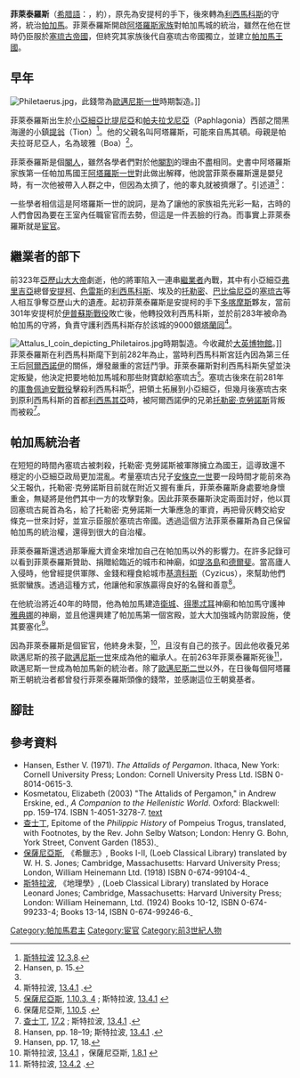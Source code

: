 {{Infobox Biography
| subject_name   = 菲萊泰羅斯
| image_name     = Philetaerus of Pergamon.jpg
| image_size     = 
| image_caption  = 菲萊泰羅斯的大理石像，原希臘作品已失，此為一世紀羅馬人拷貝的。今收藏於[[那不勒斯國立考古學博物館|那不勒斯國立考古學博物館]]（Naples National Archaeological Museum）.
| date_of_birth  = 前343年
| place_of_birth = [[小亞細亞|小亞細亞]][[黑海|黑海]]濱
| date_of_death  = 前263年
| place_of_death = [[帕加馬|帕加馬]]
| occupation     = 帕加馬統治者
}}

'''菲萊泰羅斯'''（[[希腊語|希腊語]]：{{polytonic|Φιλέταιρος}}，約{{bd|前343年||前263年|catIdx=A}}），原先為安提柯的手下，後來轉為[[利西馬科斯|利西馬科斯]]的守將，統治[[帕加馬|帕加馬]]。菲萊泰羅斯開啟[[阿塔羅斯王朝|阿塔羅斯家族]]對帕加馬城的統治，雖然在他在世時仍臣服於[[塞琉古帝國|塞琉古帝國]]，但終究其家族後代自塞琉古帝國獨立，並建立[[帕加馬王國|帕加馬王國]]。

== 早年 ==

[[File:Philetaerus.jpg|thumb]]，此錢幣為[[歐邁尼斯一世|歐邁尼斯一世]]時期製造。]]

菲萊泰羅斯出生於[[小亞細亞|小亞細亞]][[比提尼亞|比提尼亞]]和[[帕夫拉戈尼亞|帕夫拉戈尼亞]]（Paphlagonia）西部之間黑海邊的小鎮[[提翁|提翁]]（Tion）<ref>[[斯特拉波|斯特拉波]] [http://www.perseus.tufts.edu/cgi-bin/ptext?lookup=Strab.+12.3.8 12.3.8].</ref>。他的父親名叫阿塔羅斯，可能來自馬其頓。母親是帕夫拉哥尼亞人，名為玻雅（Boa）<ref>Hansen, p. 15.</ref>。

菲萊泰羅斯是個[[閹人|閹人]]，雖然各學者們對於他[[閹割|閹割]]的理由不盡相同。史書中阿塔羅斯家族第一任帕加馬國王[[阿塔羅斯一世|阿塔羅斯一世]]對此做出解釋，他說當菲萊泰羅斯還是嬰兒時，有一次他被帶入人群之中，但因為太擠了，他的睾丸就被擠爆了。引述道<ref name="13.4.1"/>：

{{Cquote|提翁的菲萊泰羅斯從小就是個閹人，這是因為有次保母帶著還是幼兒的他穿過某場葬禮，當時那個情況有很多人在那，他就被陷入人群當中，擠壓得又很厲害，結果他就喪失生殖能力了。不過雖然他是宦官，但他受過良好的教育，並且值得信賴。|斯特拉波 13.4.1 }}

一些學者相信這是阿塔羅斯一世的說詞，是為了讓他的家族祖先光彩一點，古時的人們會因為要在王室內任職宦官而去勢，但這是一件丟臉的行為。而事實上菲萊泰羅斯就是[[宦官|宦官]]。

== 繼業者的部下 ==
前323年[[亞歷山大大帝|亞歷山大大帝]]劇逝，他的將軍陷入一連串[[繼業者|繼業者]]內戰，其中有小亞細亞[[弗里吉亞|弗里吉亞]]總督[[安提柯一世|安提柯]]、[[色雷斯|色雷斯]]的[[利西馬科斯|利西馬科斯]]、埃及的[[托勒密一世|托勒密]]、[[巴比倫尼亞|巴比倫尼亞]]的[[塞琉古一世|塞琉古]]等人相互爭奪亞歷山大的遺產。起初菲萊泰羅斯是安提柯的手下[[多喀摩斯|多喀摩斯]]夥友，當前301年安提柯於[[伊普蘇斯戰役|伊普蘇斯戰役]]敗亡後，他轉投效利西馬科斯，並於前283年被命為帕加馬的守將，負責守護利西馬科斯存於該城的9000銀[[塔蘭同|塔蘭同]]<ref name="13.4.1">斯特拉波, [http://www.perseus.tufts.edu/cgi-bin/ptext?lookup=Strab.+13.4.1 13.4.1] {{Wayback|url=http://www.perseus.tufts.edu/cgi-bin/ptext?lookup=Strab.+13.4.1 |date=20080323025311 }}.</ref>。

[[File:Attalus_I_coin_depicting_Philetairos.jpg|thumb]]時期製造。今收藏於[[大英博物館|大英博物館]]。]]
菲萊泰羅斯在利西馬科斯麾下到前282年為止，當時利西馬科斯宮廷內因為第三任王后[[阿爾西諾伊二世|阿爾西諾伊]]的關係，爆發嚴重的宮廷鬥爭。菲萊泰羅斯對利西馬科斯失望並決定叛變，他決定把要地帕加馬城和那些財寶獻給塞琉古<ref>[[保薩尼亞斯_(地理學家)|保薩尼亞斯]], [http://www.perseus.tufts.edu/cgi-bin/ptext?lookup=Paus.+1.10.1 1.10.3, 4] {{Wayback|url=http://www.perseus.tufts.edu/cgi-bin/ptext?lookup=Paus.+1.10.1 |date=20190814142741 }}; 斯特拉波, [http://www.perseus.tufts.edu/cgi-bin/ptext?lookup=Strab.+13.4.1 13.4.1] {{Wayback|url=http://www.perseus.tufts.edu/cgi-bin/ptext?lookup=Strab.+13.4.1 |date=20080323025311 }}</ref>。塞琉古後來在前281年的[[庫魯佩迪安戰役|庫魯佩迪安戰役]]擊殺利西馬科斯<ref>保薩尼亞斯, [http://www.perseus.tufts.edu/cgi-bin/ptext?lookup=Paus.+1.10.1 1.10.5] {{Wayback|url=http://www.perseus.tufts.edu/cgi-bin/ptext?lookup=Paus.+1.10.1 |date=20190814142741 }}.</ref>，把領土拓展到小亞細亞，但幾月後塞琉古來到原利西馬科斯的首都[[利西馬其亞|利西馬其亞]]時，被阿爾西諾伊的兄弟[[托勒密·克勞諾斯|托勒密·克勞諾斯]]背叛而被殺<ref>[[查士丁_(歷史學家)|查士丁]], [http://www.forumromanum.org/literature/justin/english/trans17.html 17.2] {{Wayback|url=http://www.forumromanum.org/literature/justin/english/trans17.html |date=20120204044205 }}; 斯特拉波, [http://www.perseus.tufts.edu/cgi-bin/ptext?lookup=Strab.+13.4.1 13.4.1] {{Wayback|url=http://www.perseus.tufts.edu/cgi-bin/ptext?lookup=Strab.+13.4.1 |date=20080323025311 }}.</ref>。

== 帕加馬統治者 ==
在短短的時間內塞琉古被刺殺，托勒密·克勞諾斯被軍隊擁立為國王，這導致還不穩定的小亞細亞政局更加混亂。考量塞琉古兒子[[安條克一世|安條克一世]]要一段時間才能前來為父王報仇，托勒密·克勞諾斯目前就在附近又握有重兵，菲萊泰羅斯身處要地身懷重金，無疑將是他們其中一方的攻擊對象。因此菲萊泰羅斯決定兩面討好，他以買回塞琉古屍首為名，給了托勒密·克勞諾斯一大筆應急的軍資，再把骨灰轉交給安條克一世來討好，並宣示臣服於塞琉古帝國。透過這個方法菲萊泰羅斯為自己保留帕加馬的統治權，還得到很大的自治權。

菲萊泰羅斯還透過那筆龐大資金來增加自己在帕加馬以外的影響力。在許多記錄可以看到菲萊泰羅斯贊助、捐贈給臨近的城市和神廟，如[[提洛島|提洛島]]和[[德爾斐|德爾斐]]。當高廬人入侵時，他曾經提供軍隊、金錢和糧食給城市[[基濟科斯|基濟科斯]]（Cyzicus），來幫助他們抵禦蠻族。透過這種方式，他讓他和家族贏得良好的名聲和善意<ref>Hansen, pp. 18–19; 斯特拉波, [http://www.perseus.tufts.edu/cgi-bin/ptext?lookup=Strab.+13.4.1 13.4.1] {{Wayback|url=http://www.perseus.tufts.edu/cgi-bin/ptext?lookup=Strab.+13.4.1 |date=20080323025311 }}.</ref>。

在他統治將近40年的時間，他為帕加馬建造[[衛城|衛城]]、[[得墨忒耳|得墨忒耳]]神廟和帕加馬守護神[[雅典娜|雅典娜]]的神廟，並且他還興建了帕加馬第一個宮殿，並大大加強城內防禦設施，使其要塞化<ref>Hansen, pp. 17, 18.</ref>。

因為菲萊泰羅斯是個宦官，他終身未娶，<ref>斯特拉波, [http://www.perseus.tufts.edu/cgi-bin/ptext?lookup=Strab.+13.4.1 13.4.1] {{Wayback|url=http://www.perseus.tufts.edu/cgi-bin/ptext?lookup=Strab.+13.4.1 |date=20080323025311 }} ，保薩尼亞斯, [http://www.perseus.tufts.edu/cgi-bin/ptext?lookup=Paus.+1.8.1 1.8.1] {{Wayback|url=http://www.perseus.tufts.edu/cgi-bin/ptext?lookup=Paus.+1.8.1 |date=20190713082435 }}</ref>，且沒有自己的孩子。因此他收養兄弟歐邁尼斯的孩子[[歐邁尼斯一世|歐邁尼斯一世]]來成為他的繼承人。在前263年菲萊泰羅斯死後<ref>斯特拉波, [http://www.perseus.tufts.edu/cgi-bin/ptext?lookup=Strab.+13.4.2 13.4.2] {{Wayback|url=http://www.perseus.tufts.edu/cgi-bin/ptext?lookup=Strab.+13.4.2 |date=20081012111801 }}.</ref>，歐邁尼斯一世成為帕加馬新的統治者。除了[[歐邁尼斯二世|歐邁尼斯二世]]以外，在日後每個阿塔羅斯王朝統治者都曾發行菲萊泰羅斯頭像的錢幣，並感謝這位王朝奠基者。

== 腳註 ==
{{reflist}}

== 參考資料 ==
*Hansen, Esther V. (1971). ''The Attalids of Pergamon''. Ithaca, New York: Cornell University Press; London: Cornell University Press Ltd. ISBN 0-8014-0615-3.
*Kosmetatou, Elizabeth (2003) "The Attalids of Pergamon," in Andrew Erskine, ed., ''A Companion to the Hellenistic World''. Oxford: Blackwell: pp. 159–174. ISBN 1-4051-3278-7. [http://books.google.com/books?id=c1-SvffPjUUC&pg=PA159&dq=kosmetatou&ei=5n0sSPeUPIuOywSjx6XLAw&sig=1cqZNmNUIlpKQecTZeac2XRwn5M text] {{Wayback|url=http://books.google.com/books?id=c1-SvffPjUUC&pg=PA159&dq=kosmetatou&ei=5n0sSPeUPIuOywSjx6XLAw&sig=1cqZNmNUIlpKQecTZeac2XRwn5M |date=20111128061248 }}
*[[查士丁_(歷史學家)|查士丁]], Epitome of the ''Philippic History'' of Pompeius Trogus, translated, with Footnotes, by the Rev. John Selby Watson; London: Henry G. Bohn, York Street, Convent Garden (1853).[http://www.forumromanum.org/literature/justin/english/introduction.html   ] {{Wayback|url=http://www.forumromanum.org/literature/justin/english/introduction.html |date=20120204044145 }}
*[[保薩尼亞斯_(地理學家)|保薩尼亞斯]], 《希臘志》, Books I-II, (Loeb Classical Library) translated by W. H. S. Jones; Cambridge, Massachusetts: Harvard University Press; London, William Heinemann Ltd. (1918) ISBN 0-674-99104-4.[http://www.perseus.tufts.edu/cgi-bin/ptext?lookup=Paus.+1.1.1  ] {{Wayback|url=http://www.perseus.tufts.edu/cgi-bin/ptext?lookup=Paus.+1.1.1 |date=20081025070756 }}
*[[斯特拉波|斯特拉波]], 《地理學》, (Loeb Classical Library) translated by Horace Leonard Jones; Cambridge, Massachusetts: Harvard University Press; London: William Heinemann, Ltd. (1924)  Books 10-12, ISBN 0-674-99233-4; Books 13-14, ISBN 0-674-99246-6.[http://www.perseus.tufts.edu/cgi-bin/ptext?lookup=Strab.+toc  ] {{Wayback|url=http://www.perseus.tufts.edu/cgi-bin/ptext?lookup=Strab.+toc |date=20080509164417 }}

{{s-start}}
{{s-reg}}
{{succession box
 | before = —
 | title = [[阿塔羅斯王朝|帕加馬統治者]]
 | years = 前283年–前263年 
 | after = [[歐邁尼斯一世|歐邁尼斯一世]]
}}
{{s-end}}

{{希臘化時代統治者}}
{{Authority control}}
[[Category:帕加馬君主|Category:帕加馬君主]]
[[Category:宦官|Category:宦官]]
[[Category:前3世紀人物|Category:前3世紀人物]]